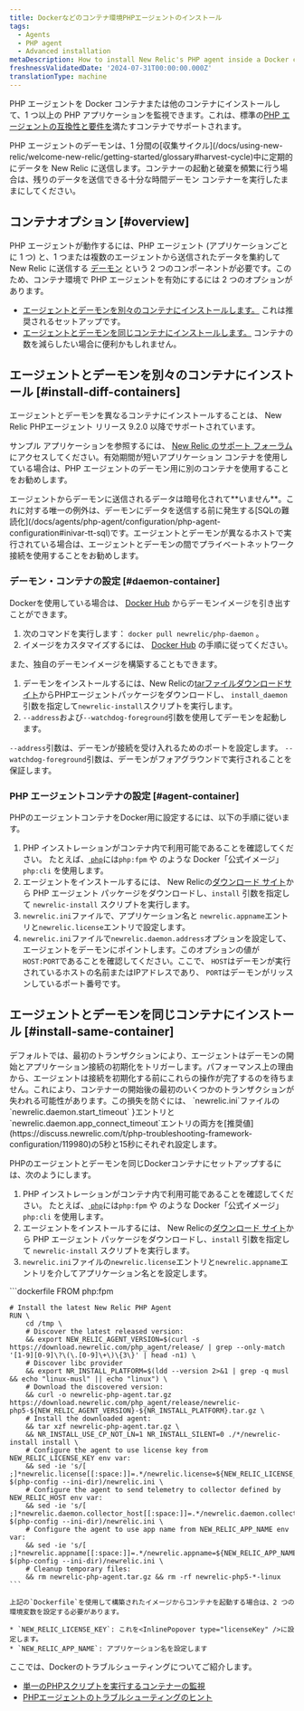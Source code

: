 ```yaml
---
title: Dockerなどのコンテナ環境PHPエージェントのインストール
tags:
  - Agents
  - PHP agent
  - Advanced installation
metaDescription: How to install New Relic's PHP agent inside a Docker container or other container to monitor your PHP apps.
freshnessValidatedDate: '2024-07-31T00:00:00.000Z'
translationType: machine
---
```


PHP エージェントを Docker コンテナまたは他のコンテナにインストールして、1 つ以上の PHP アプリケーションを監視できます。これは、標準の[PHP エージェントの互換性と要件を](/docs/agents/php-agent/getting-started/php-agent-compatibility-requirements)満たすコンテナでサポートされます。

<Callout variant="important">
  PHP エージェントのデーモンは、1 分間の[収集サイクル](/docs/using-new-relic/welcome-new-relic/getting-started/glossary#harvest-cycle)中に定期的にデータを New Relic に送信します。コンテナーの起動と破棄を頻繁に行う場合は、残りのデータを送信できる十分な時間デーモン コンテナーを実行したままにしてください。
</Callout>

## コンテナオプション [#overview]

PHP エージェントが動作するには、PHP エージェント (アプリケーションごとに 1 つ) と、1 つまたは複数のエージェントから送信されたデータを集約して New Relic に送信する [デーモン](/docs/agents/php-agent/getting-started/new-relic-daemon-processes) という 2 つのコンポーネントが必要です。このため、コンテナ環境で PHP エージェントを有効にするには 2 つのオプションがあります。

* [エージェントとデーモンを別々のコンテナにインストールします。](#install-diff-containers) これは推奨されるセットアップです。
* [エージェントとデーモンを同じコンテナにインストールします。](#install-same-container) コンテナの数を減らしたい場合に便利かもしれません。

## エージェントとデーモンを別々のコンテナにインストール [#install-diff-containers]

エージェントとデーモンを異なるコンテナにインストールすることは、 New Relic PHPエージェント リリース 9.2.0 以降でサポートされています。

サンプル アプリケーションを参照するには、 [New Relic のサポート フォーラム](https://discuss.newrelic.com/t/relic-solution-php-agent-and-daemon-containers/84841)にアクセスしてください。有効期間が短いアプリケーション コンテナを使用している場合は、PHP エージェントのデーモン用に別のコンテナを使用することをお勧めします。

<Callout variant="caution">
  エージェントからデーモンに送信されるデータは暗号化されて**いません**。これに対する唯一の例外は、デーモンにデータを送信する前に発生する[SQLの難読化](/docs/agents/php-agent/configuration/php-agent-configuration#inivar-tt-sql)です。エージェントとデーモンが異なるホストで実行されている場合は、エージェントとデーモンの間でプライベートネットワーク接続を使用することをお勧めします。
</Callout>

### デーモン・コンテナの設定 [#daemon-container]

Dockerを使用している場合は、 [Docker Hub](https://hub.docker.com/r/newrelic/php-daemon) からデーモンイメージを引き出すことができます。

1. 次のコマンドを実行します： `docker pull newrelic/php-daemon` 。
2. イメージをカスタマイズするには、 [Docker Hub](https://hub.docker.com/r/newrelic/php-daemon) の手順に従ってください。

また、独自のデーモンイメージを構築することもできます。

1. デーモンをインストールするには、New Relicの[tarファイルダウンロードサイト](/docs/agents/php-agent/installation/php-agent-installation-tar-file)からPHPエージェントパッケージをダウンロードし、 `install_daemon`引数を指定して`newrelic-install`スクリプトを実行します。
2. `--address`および`--watchdog-foreground`引数を使用してデーモンを起動します。

`--address`引数は、デーモンが接続を受け入れるためのポートを設定します。 `--watchdog-foreground`引数は、デーモンがフォアグラウンドで実行されることを保証します。

### PHP エージェントコンテナの設定 [#agent-container]

PHPのエージェントコンテナをDocker用に設定するには、以下の手順に従います。

1. PHP インストレーションがコンテナ内で利用可能であることを確認してください。 たとえば、[ ](https://github.com/docker-library/official-images#what-are-official-images)[`php`](https://hub.docker.com/_/php/)には`php:fpm` や のような Docker「公式イメージ」`php:cli` を使用します。
2. エージェントをインストールするには、 New Relicの[ダウンロード サイト](https://download.newrelic.com/php_agent/release/)から PHP エージェント パッケージをダウンロードし、`install` 引数を指定して `newrelic-install` スクリプトを実行します。
3. `newrelic.ini`ファイルで、アプリケーション名と<InlinePopover type="licenseKey" /> `newrelic.appname`エントリと`newrelic.license`エントリで設定します。
4. `newrelic.ini`ファイルで`newrelic.daemon.address`オプションを設定して、エージェントをデーモンにポイントします。このオプションの値が`HOST:PORT`であることを確認してください。ここで、 `HOST`はデーモンが実行されているホストの名前またはIPアドレスであり、 `PORT`はデーモンがリッスンしているポート番号です。

## エージェントとデーモンを同じコンテナにインストール [#install-same-container]

<Callout variant="caution">
  デフォルトでは、最初のトランザクションにより、エージェントはデーモンの開始とアプリケーション接続の初期化をトリガーします。パフォーマンス上の理由から、エージェントは接続を初期化する前にこれらの操作が完了するのを待ちません。これにより、コンテナーの開始後の最初のいくつかのトランザクションが失われる可能性があります。この損失を防ぐには、 `newrelic.ini`ファイルの`newrelic.daemon.start_timeout` }エントリと`newrelic.daemon.app_connect_timeout`エントリの両方を[推奨値](https://discuss.newrelic.com/t/php-troubleshooting-framework-configuration/119980)の5秒と15秒にそれぞれ設定します。
</Callout>

PHPのエージェントとデーモンを同じDockerコンテナにセットアップするには、次のようにします。

1. PHP インストレーションがコンテナ内で利用可能であることを確認してください。 たとえば、[ ](https://github.com/docker-library/official-images#what-are-official-images)[`php`](https://hub.docker.com/_/php/)には`php:fpm` や のような Docker「公式イメージ」`php:cli` を使用します。
2. エージェントをインストールするには、 New Relicの[ダウンロード サイト](https://download.newrelic.com/php_agent/release/)から PHP エージェント パッケージをダウンロードし、`install` 引数を指定して `newrelic-install` スクリプトを実行します。
3. `newrelic.ini`ファイルの`newrelic.license`エントリと`newrelic.appname`エントリを介してアプリケーション名と<InlinePopover type="licenseKey" />を設定します。

<CollapserGroup>
  <Collapser id="dockerfile-example" title="ドッカーファイルの例">
    ```dockerfile
    FROM php:fpm

    # Install the latest New Relic PHP Agent
    RUN \
        cd /tmp \
        # Discover the latest released version:
        && export NEW_RELIC_AGENT_VERSION=$(curl -s https://download.newrelic.com/php_agent/release/ | grep --only-match '[1-9][0-9]\?\(\.[0-9]\+\)\{3\}' | head -n1) \
        # Discover libc provider
        && export NR_INSTALL_PLATFORM=$(ldd --version 2>&1 | grep -q musl && echo "linux-musl" || echo "linux") \
        # Download the discovered version:
        && curl -o newrelic-php-agent.tar.gz https://download.newrelic.com/php_agent/release/newrelic-php5-${NEW_RELIC_AGENT_VERSION}-${NR_INSTALL_PLATFORM}.tar.gz \
        # Install the downloaded agent:
        && tar xzf newrelic-php-agent.tar.gz \
        && NR_INSTALL_USE_CP_NOT_LN=1 NR_INSTALL_SILENT=0 ./*/newrelic-install install \
        # Configure the agent to use license key from NEW_RELIC_LICENSE_KEY env var:
        && sed -ie 's/[ ;]*newrelic.license[[:space:]]=.*/newrelic.license=${NEW_RELIC_LICENSE_KEY}/' $(php-config --ini-dir)/newrelic.ini \
        # Configure the agent to send telemetry to collector defined by NEW_RELIC_HOST env var:
        && sed -ie 's/[ ;]*newrelic.daemon.collector_host[[:space:]]=.*/newrelic.daemon.collector_host=${NEW_RELIC_HOST}/' $(php-config --ini-dir)/newrelic.ini \
        # Configure the agent to use app name from NEW_RELIC_APP_NAME env var:
        && sed -ie 's/[ ;]*newrelic.appname[[:space:]]=.*/newrelic.appname=${NEW_RELIC_APP_NAME}/' $(php-config --ini-dir)/newrelic.ini \
        # Cleanup temporary files:
        && rm newrelic-php-agent.tar.gz && rm -rf newrelic-php5-*-linux
    ```

    上記の`Dockerfile`を使用して構築されたイメージからコンテナを起動する場合は、2 つの環境変数を設定する必要があります。

    * `NEW_RELIC_LICENSE_KEY`: これを<InlinePopover type="licenseKey" />に設定します。
    * `NEW_RELIC_APP_NAME`: アプリケーション名を設定します
  </Collapser>
</CollapserGroup>

<Callout variant="tip">
  ここでは、Dockerのトラブルシューティングについてご紹介します。

  * [単一のPHPスクリプトを実行するコンテナーの監視](https://discuss.newrelic.com/t/relic-solution-single-php-script-docker-containers/80386)
  * [PHPエージェントのトラブルシューティングのヒント](https://discuss.newrelic.com/t/php-troubleshooting-framework-configuration/119980)
</Callout>

<InstallFeedback />